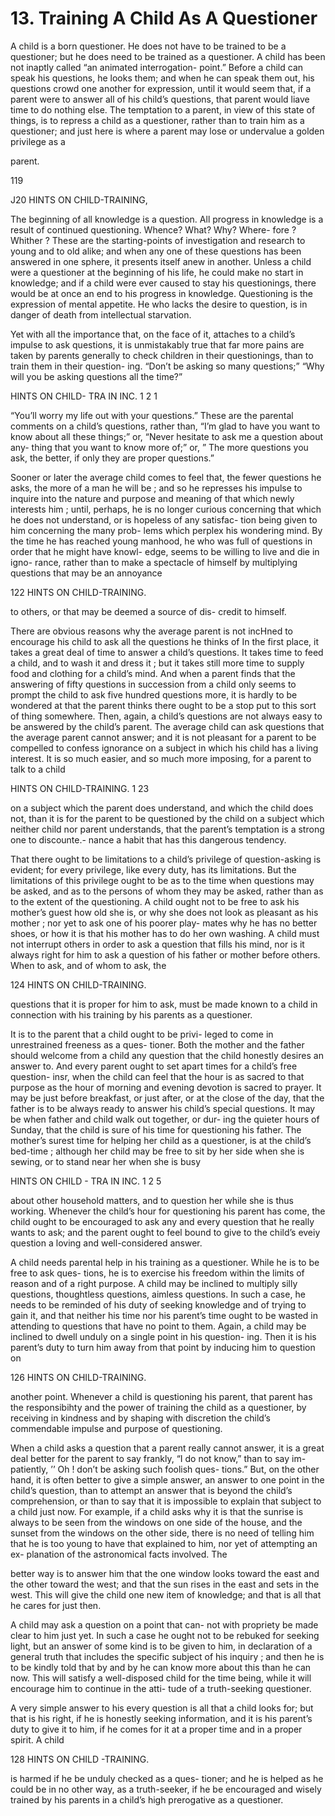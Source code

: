 # 13. Training A Child As A Questioner



A child is a born questioner. He does not have to be trained to be a questioner; but he does need to be trained as a questioner. A child has been not inaptly called "an animated interrogation- point." Before a child can speak his questions, he looks them; and when he can speak them out, his questions crowd one another for expression, until it would seem that, if a parent were to answer all of his child's questions, that parent would liave time to do nothing else. The temptation to a parent, in view of this state of things, is to repress a child as a questioner, rather than to train him as a questioner; and just here is where a parent may lose or undervalue a golden privilege as a

parent.

119



J20 HINTS ON CHILD-TRAINING,

The beginning of all knowledge is a question. All progress in knowledge is a result of continued questioning. Whence? What? Why? Where- fore ? Whither ? These are the starting-points of investigation and research to young and to old alike; and when any one of these questions has been answered in one sphere, it presents itself anew in another. Unless a child were a questioner at the beginning of his life, he could make no start in knowledge; and if a child were ever caused to stay his questionings, there would be at once an end to his progress in knowledge. Questioning is the expression of mental appetite. He who lacks the desire to question, is in danger of death from intellectual starvation.

Yet with all the importance that, on the face of it, attaches to a child's impulse to ask questions, it is unmistakably true that far more pains are taken by parents generally to check children in their questionings, than to train them in their question- ing. "Don't be asking so many questions;" "Why will you be asking questions all the time?"



HINTS ON CHILD- TRA IN INC. 1 2 1

"You'll worry my life out with your questions." These are the parental comments on a child's questions, rather than, "I'm glad to have you want to know about all these things;" or, "Never hesitate to ask me a question about any- thing that you want to know more of; " or, " The more questions you ask, the better, if only they are proper questions."

Sooner or later the average child comes to feel that, the fewer questions he asks, the more of a man he will be ; and so he represses his impulse to inquire into the nature and purpose and meaning of that which newly interests him ; until, perhaps, he is no longer curious concerning that which he does not understand, or is hopeless of any satisfac- tion being given to him concerning the many prob- lems which perplex his wondering mind. By the time he has reached young manhood, he who was full of questions in order that he might have knowl- edge, seems to be willing to live and die in igno- rance, rather than to make a spectacle of himself by multiplying questions that may be an annoyance



122 HINTS ON CHILD-TRAINING.

to others, or that may be deemed a source of dis- credit to himself.

There are obvious reasons why the average parent is not incHned to encourage his child to ask all the questions he thinks of In the first place, it takes a great deal of time to answer a child's questions. It takes time to feed a child, and to wash it and dress it ; but it takes still more time to supply food and clothing for a child's mind. And when a parent finds that the answering of fifty questions in succession from a child only seems to prompt the child to ask five hundred questions more, it is hardly to be wondered at that the parent thinks there ought to be a stop put to this sort of thing somewhere. Then, again, a child's questions are not always easy to be answered by the child's parent. The average child can ask questions that the average parent cannot answer; and it is not pleasant for a parent to be compelled to confess ignorance on a subject in which his child has a living interest. It is so much easier, and so much more imposing, for a parent to talk to a child



HINTS ON CHILD-TRAINING. 1 23

on a subject which the parent does understand, and which the child does not, than it is for the parent to be questioned by the child on a subject which neither child nor parent understands, that the parent's temptation is a strong one to discounte.- nance a habit that has this dangerous tendency.

That there ought to be limitations to a child's privilege of question-asking is evident; for every privilege, like every duty, has its limitations. But the limitations of this privilege ought to be as to the time when questions may be asked, and as to the persons of whom they may be asked, rather than as to the extent of the questioning. A child ought not to be free to ask his mother's guest how old she is, or why she does not look as pleasant as his mother ; nor yet to ask one of his poorer play- mates why he has no better shoes, or how it is that his mother has to do her own washing. A child must not interrupt others in order to ask a question that fills his mind, nor is it always right for him to ask a question of his father or mother before others. When to ask, and of whom to ask, the



124 HINTS ON CHILD-TRAINING.

questions that it is proper for him to ask, must be made known to a child in connection with his training by his parents as a questioner.

It is to the parent that a child ought to be privi- leged to come in unrestrained freeness as a ques- tioner. Both the mother and the father should welcome from a child any question that the child honestly desires an answer to. And every parent ought to set apart times for a child's free question- insr, when the child can feel that the hour is as sacred to that purpose as the hour of morning and evening devotion is sacred to prayer. It may be just before breakfast, or just after, or at the close of the day, that the father is to be always ready to answer his child's special questions. It may be when father and child walk out together, or dur- ing the quieter hours of Sunday, that the child is sure of his time for questioning his father. The mother's surest time for helping her child as a questioner, is at the child's bed-time ; although her child may be free to sit by her side when she is sewing, or to stand near her when she is busy



HINTS ON CHILD - TRA IN INC. 1 2 5

about other household matters, and to question her while she is thus working. Whenever the child's hour for questioning his parent has come, the child ought to be encouraged to ask any and every question that he really wants to ask; and the parent ought to feel bound to give to the child's eveiy question a loving and well-considered answer.

A child needs parental help in his training as a questioner. While he is to be free to ask ques- tions, he is to exercise his freedom within the limits of reason and of a right purpose. A child may be inclined to multiply silly questions, thoughtless questions, aimless questions. In such a case, he needs to be reminded of his duty of seeking knowledge and of trying to gain it, and that neither his time nor his parent's time ought to be wasted in attending to questions that have no point to them. Again, a child may be inclined to dwell unduly on a single point in his question- ing. Then it is his parent's duty to turn him away from that point by inducing him to question on



126 HINTS ON CHILD-TRAINING.

another point. Whenever a child is questioning his parent, that parent has the responsibihty and the power of training the child as a questioner, by receiving in kindness and by shaping with discretion the child's commendable impulse and purpose of questioning.

When a child asks a question that a parent really cannot answer, it is a great deal better for the parent to say frankly, "I do not know," than to say im- patiently, '' Oh ! don't be asking such foolish ques- tions." But, on the other hand, it is often better to give a simple answer, an answer to one point in the child's question, than to attempt an answer that is beyond the child's comprehension, or than to say that it is impossible to explain that subject to a child just now. For example, if a child asks why it is that the sunrise is always to be seen from the windows on one side of the house, and the sunset from the windows on the other side, there is no need of telling him that he is too young to have that explained to him, nor yet of attempting an ex- planation of the astronomical facts involved. The




better way is to answer him that the one window looks toward the east and the other toward the west; and that the sun rises in the east and sets in the west. This will give the child one new item of knowledge; and that is all that he cares for just then.

A child may ask a question on a point that can- not with propriety be made clear to him just yet. In such a case he ought not to be rebuked for seeking light, but an answer of some kind is to be given to him, in declaration of a general truth that includes the specific subject of his inquiry ; and then he is to be kindly told that by and by he can know more about this than he can now. This will satisfy a well-disposed child for the time being, while it will encourage him to continue in the atti- tude of a truth-seeking questioner.

A very simple answer to his every question is all that a child looks for; but that is his right, if he is honestly seeking information, and it is his parent's duty to give it to him, if he comes for it at a proper time and in a proper spirit. A child



128 HINTS ON CHILD -TRAINING.

is harmed if he be unduly checked as a ques- tioner; and he is helped as he could be in no other way, as a truth-seeker, if he be encouraged and wisely trained by his parents in a child's high prerogative as a questioner.
